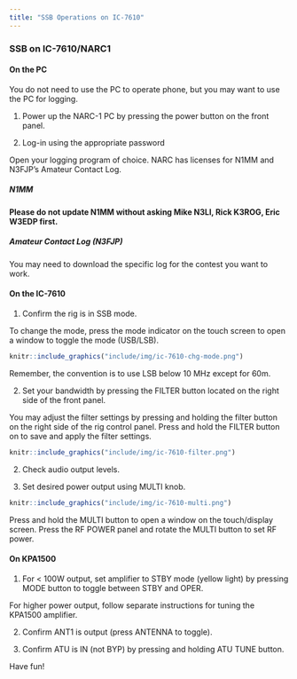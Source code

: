 ```yaml
---
title: "SSB Operations on IC-7610"
---
```


### SSB on IC-7610/NARC1

#### On the PC

You do not need to use the PC to operate phone, but you may want to use the PC for logging.

1. Power up the NARC-1 PC by pressing the power button on the front panel.

2. Log-in using the appropriate password

Open your logging program of choice. 
NARC has licenses for N1MM and N3FJP's Amateur Contact Log.

##### N1MM

**Please do not update N1MM without asking Mike N3LI, Rick K3ROG, Eric W3EDP first.**

##### Amateur Contact Log (N3FJP)

You may need to download the specific log for the contest you want to work.

#### On the IC-7610

1. Confirm the rig is in SSB mode.

To change the mode, press the mode indicator on the touch screen to open a window to toggle the mode (USB/LSB).

```r
knitr::include_graphics("include/img/ic-7610-chg-mode.png")
```

Remember, the convention is to use LSB below 10 MHz except for 60m.

2. Set your bandwidth by pressing the FILTER button located on the right side of the front panel.

You may adjust the filter settings by pressing and holding the filter button on the right side of the rig control panel. Press and hold the FILTER button on to save and apply the filter settings.

```r
knitr::include_graphics("include/img/ic-7610-filter.png")
```

2. Check audio output levels.

3. Set desired power output using MULTI knob.

```r
knitr::include_graphics("include/img/ic-7610-multi.png")
```

Press and hold the MULTI button to open a window on the touch/display screen.
Press the RF POWER panel and rotate the MULTI button to set RF power.

#### On KPA1500

1. For < 100W output, set amplifier to STBY mode (yellow light) by pressing MODE button to toggle between STBY and OPER. 

For higher power output, follow separate instructions for tuning the KPA1500 amplifier.

2. Confirm ANT1 is output (press ANTENNA to toggle).

3. Confirm ATU is IN (not BYP) by pressing and holding ATU TUNE button. 

Have fun!
